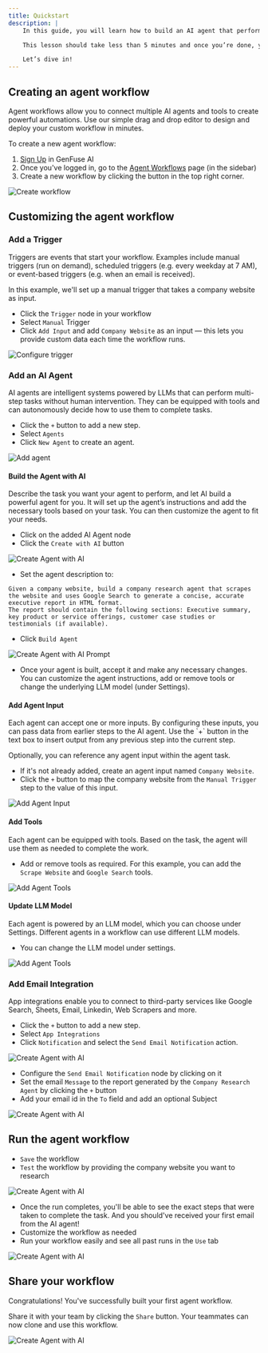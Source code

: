 ```yaml
---
title: Quickstart
description: |
    In this guide, you will learn how to build an AI agent that performs in-depth research about any company and emails you a comprehensive report.

    This lesson should take less than 5 minutes and once you’re done, you’ll have your own AI company research agent.

    Let’s dive in!
---
```


## Creating an agent workflow

<Tip>
Agent workflows allow you to connect multiple AI agents and tools to create powerful automations. 
Use our simple drag and drop editor to design and deploy your custom workflow in minutes.
</Tip>

To create a new agent workflow:

1. [Sign Up](https://genfuseai.com/sign-up) in GenFuse AI
2. Once you've logged in, go to the [Agent Workflows](https://genfuseai.com/dashboard) page (in the sidebar)
3. Create a new workflow by clicking the button in the top right corner.

<Frame>
  <img src="/images/create-workflow.png" alt="Create workflow" />
</Frame>

## Customizing the agent workflow

### Add a Trigger

<Tip>
Triggers are events that start your workflow.
Examples include manual triggers (run on demand), scheduled triggers (e.g. every weekday at 7 AM), or event-based triggers (e.g. when an email is received).
</Tip>

In this example, we'll set up a manual trigger that takes a company website as input.

- Click the `Trigger` node in your workflow
- Select `Manual` Trigger
- Click `Add Input` and add `Company Website` as an input — this lets you provide custom data each time the workflow runs.

<Frame>
  <img src="/images/configure-trigger.png" alt="Configure trigger" />
</Frame>

### Add an AI Agent

<Tip>
AI agents are intelligent systems powered by LLMs that can perform multi-step tasks without human intervention.
They can be equipped with tools and can autonomously decide how to use them to complete tasks.
</Tip>

- Click the `+` button to add a new step. 
- Select `Agents`
- Click `New Agent` to create an agent. 

<Frame>
  <img src="/images/add-agent.png" alt="Add agent" />
</Frame>


#### Build the Agent with AI

<Tip>
Describe the task you want your agent to perform, and let AI build a powerful agent for you.
It will set up the agent’s instructions and add the necessary tools based on your task. 
You can then customize the agent to fit your needs.
</Tip>

- Click on the added AI Agent node
- Click the `Create with AI` button

<Frame>
  <img src="/images/create-agent-with-ai.png" alt="Create Agent with AI" />
</Frame>

- Set the agent description to:

```Plain text
Given a company website, build a company research agent that scrapes the website and uses Google Search to generate a concise, accurate executive report in HTML format. 
The report should contain the following sections: Executive summary, key product or service offerings, customer case studies or testimonials (if available). 
```

- Click `Build Agent`

<Frame>
  <img src="/images/create-with-ai-prompt.png" alt="Create Agent with AI Prompt" />
</Frame>

- Once your agent is built, accept it and make any necessary changes. 
You can customize the agent instructions, add or remove tools or change the underlying LLM model (under Settings).


#### Add Agent Input

<Tip>
Each agent can accept one or more inputs. By configuring these inputs, you can pass data from earlier steps to the AI agent.
Use the `+` button in the text box to insert output from any previous step into the current step.
 
Optionally, you can reference any agent input within the agent task.
</Tip>

- If it's not already added, create an agent input named `Company Website`.
- Click the `+` button to map the company website from the `Manual Trigger` step to the value of this input.

<Frame>
  <img src="/images/add-agent-input.png" alt="Add Agent Input" />
</Frame>

#### Add Tools

<Tip>
Each agent can be equipped with tools. Based on the task, the agent will use them as needed to complete the work.
</Tip>

- Add or remove tools as required. For this example, you can add the `Scrape Website` and `Google Search` tools.

<Frame>
  <img src="/images/add-tools.png" alt="Add Agent Tools" />
</Frame>

#### Update LLM Model

<Tip>
Each agent is powered by an LLM model, which you can choose under Settings. 
Different agents in a workflow can use different LLM models.
</Tip>

- You can change the LLM model under settings. 

<Frame>
  <img src="/images/change-llm-model.png" alt="Add Agent Tools" />
</Frame>

### Add Email Integration

<Tip>
App integrations enable you to connect to third-party services like Google Search, Sheets, Email, Linkedin, Web Scrapers and more.
</Tip>


- Click the `+` button to add a new step. 
- Select `App Integrations`
- Click `Notification` and select the `Send Email Notification` action. 

<Frame>
  <img src="/images/add-email-integration.png" alt="Create Agent with AI" />
</Frame>

- Configure the `Send Email Notification` node by clicking on it
- Set the email `Message` to the report generated by the `Company Research Agent` by clicking the `+` button 
- Add your email id in the `To` field and add an optional Subject

<Frame>
  <img src="/images/configure-email-node.png" alt="Create Agent with AI" />
</Frame>

## Run the agent workflow

- `Save` the workflow
- `Test` the workflow by providing the company website you want to research

<Frame>
  <img src="/images/test-workflow.png" alt="Create Agent with AI" />
</Frame>

- Once the run completes, you'll be able to see the exact steps that were taken to complete the task. 
And you should've received your first email from the AI agent!
- Customize the workflow as needed
- Run your workflow easily and see all past runs in the `Use` tab

<Frame>
  <img src="/images/build-tab-workflow.png" alt="Create Agent with AI" />
</Frame>

## Share your workflow

Congratulations! You've successfully built your first agent workflow.

Share it with your team by clicking the `Share` button. Your teammates can now clone and use this workflow.

<Frame>
  <img src="/images/share-workflow.png" alt="Create Agent with AI" />
</Frame>